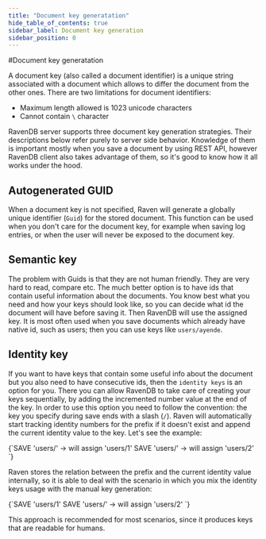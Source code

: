 ```yaml
---
title: "Document key generatation"
hide_table_of_contents: true
sidebar_label: Document key generation
sidebar_position: 0
---
```



#Document key generatation

A document key (also called a document identifier) is a unique string associated with a document which allows to differ the document from the other ones.
There are two limitations for document identifiers:

* Maximum length allowed is 1023 unicode characters
* Cannot contain `\` character

RavenDB server supports three document key generation strategies. Their descriptions below refer purely to server side behavior. Knowledge of them is important mostly
when you save a document by using REST API, however RavenDB client also takes advantage of them, so it's good to know how it all works under the hood.

## Autogenerated GUID

When a document key is not specified, Raven will generate a globally unique identifier (`Guid`) for the stored document. This function can be used when you don't care for 
the document key, for example when saving log entries, or when the user will never be exposed to the document key.

## Semantic key

The problem with Guids is that they are not human friendly. They are very hard to read, compare etc. The much better option is to have ids that contain useful information about the documents.
You know best what you need and how your keys should look like, so you can decide what id the document will have before saving it. Then RavenDB will use the assigned key.
It is most often used when you save documents which already have native id, such as users; then you can use keys like `users/ayende`.

## Identity key

If you want to have keys that contain some useful info about the document but you also need to have consecutive ids, then the `identity keys` is an option for you.
There you can allow RavenDB to take care of creating your keys sequentially, by adding the incremented number value at the end of the key. In order to use this option you need to follow the convention: the key you specify during save ends with a slash (`/`). Raven will automatically start tracking identity numbers for the prefix if it doesn't exist and append the current identity value to the key. 
Let's see the example:

<TabItem value="plain" label="plain">
<CodeBlock language="plain">
{`SAVE 'users/' -> will assign 'users/1'
SAVE 'users/' -> will assign 'users/2'
`}
</CodeBlock>
</TabItem>

Raven stores the relation between the prefix and the current identity value internally, so it is able to deal with the scenario in which you mix the identity keys usage with the manual key generation:

<TabItem value="plain" label="plain">
<CodeBlock language="plain">
{`SAVE 'users/1'
SAVE 'users/' -> will assign 'users/2'
`}
</CodeBlock>
</TabItem>

This approach is recommended for most scenarios, since it produces keys that are readable for humans. 

